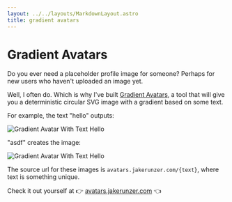 ```yaml
---
layout: ../../layouts/MarkdownLayout.astro
title: gradient avatars
---
```


# Gradient Avatars

Do you ever need a placeholder profile image for someone? Perhaps for new users
who haven't uploaded an image yet.

Well, I often do. Which is why I've built [Gradient
Avatars](https://avatars.jakerunzer.com), a tool that will give you a
deterministic circular SVG image with a gradient based on some text.

For example, the text "hello" outputs:

![Gradient Avatar With Text Hello](https://avatars.jakerunzer.com/hello)

"asdf" creates the image:

![Gradient Avatar With Text Hello](https://avatars.jakerunzer.com/asdf)

The source url for these images is `avatars.jakerunzer.com/{text}`, where text
is something unique.

Check it out yourself at 👉
[avatars.jakerunzer.com](https://avatars.jakerunzer.com) 👈
